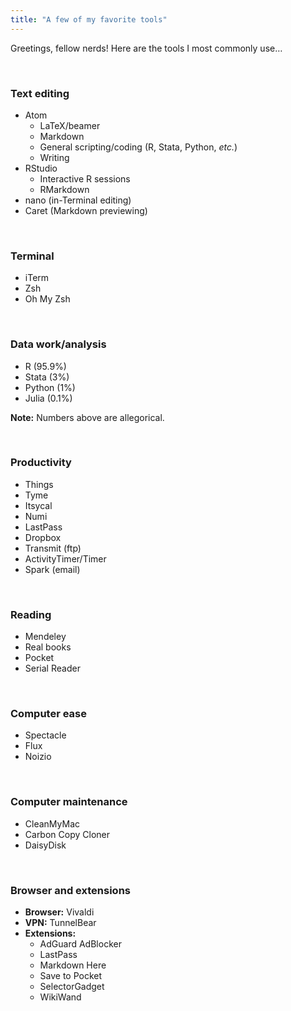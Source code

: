 ```yaml
---
title: "A few of my favorite tools"
---
```


Greetings, fellow nerds! Here are the tools I most commonly use...

<br>

### Text editing

- Atom
  - LaTeX/beamer
  - Markdown
  - General scripting/coding (R, Stata, Python, _etc._)
  - Writing
- RStudio
  - Interactive R sessions
  - RMarkdown
- nano (in-Terminal editing)
- Caret (Markdown previewing)

<br>

### Terminal

- iTerm
- Zsh
- Oh My Zsh

<br>

### Data work/analysis

- R (95.9%)
- Stata (3%)
- Python (1%)
- Julia (0.1%)

__Note:__ Numbers above are allegorical.

<br>

### Productivity

- Things
- Tyme
- Itsycal
- Numi
- LastPass
- Dropbox
- Transmit (ftp)
- ActivityTimer/Timer
- Spark (email)

<br>

### Reading

- Mendeley
- Real books
- Pocket
- Serial Reader

<br>

### Computer ease

- Spectacle
- Flux
- Noizio

<br>

### Computer maintenance

- CleanMyMac
- Carbon Copy Cloner
- DaisyDisk

<br>

### Browser and extensions

- __Browser:__ Vivaldi
- __VPN:__ TunnelBear
- __Extensions:__
    - AdGuard AdBlocker
    - LastPass
    - Markdown Here
    - Save to Pocket
    - SelectorGadget
    - WikiWand
